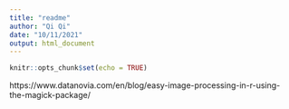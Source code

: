 ```yaml
---
title: "readme"
author: "Qi Qi"
date: "10/11/2021"
output: html_document
---
```


```r
knitr::opts_chunk$set(echo = TRUE)
```

https://www.datanovia.com/en/blog/easy-image-processing-in-r-using-the-magick-package/

